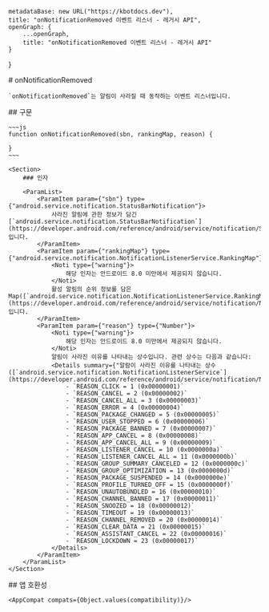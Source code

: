 
    metadataBase: new URL("https://kbotdocs.dev"),
    title: "onNotificationRemoved 이벤트 리스너 - 레거시 API",
    openGraph: {
        ...openGraph,
        title: "onNotificationRemoved 이벤트 리스너 - 레거시 API"
    }
}

<Section>
    # onNotificationRemoved

    `onNotificationRemoved`는 알림이 사라질 때 동작하는 이벤트 리스너입니다.
</Section>
<Section>
    ## 구문

    ~~~js
    function onNotificationRemoved(sbn, rankingMap, reason) {

    }
    ~~~

    <Section>
        ### 인자

        <ParamList>
            <ParamItem param={"sbn"} type={"android.service.notification.StatusBarNotification"}>
                사라진 알림에 관한 정보가 담긴 [`android.service.notification.StatusBarNotification`](https://developer.android.com/reference/android/service/notification/StatusBarNotification)입니다.
            </ParamItem>
            <ParamItem param={"rankingMap"} type={"android.service.notification.NotificationListenerService.RankingMap"}>
                <Noti type={"warning"}>
                    해당 인자는 안드로이드 8.0 미만에서 제공되지 않습니다.
                </Noti>
                활성 알림의 순위 정보를 담은 Map([`android.service.notification.NotificationListenerService.RankingMap`](https://developer.android.com/reference/android/service/notification/NotificationListenerService))입니다.
            </ParamItem>
            <ParamItem param={"reason"} type={"Number"}>
                <Noti type={"warning"}>
                    해당 인자는 안드로이드 8.0 미만에서 제공되지 않습니다.
                </Noti>
                알림이 사라진 이유를 나타내는 상수입니다. 관련 상수는 다음과 같습니다:
                <Details summary={"알람이 사라진 이유를 나타내는 상수 ([`android.service.notification.NotificationListenerService`](https://developer.android.com/reference/android/service/notification/NotificationListenerService))"}>
                    - `REASON_CLICK = 1 (0x00000001)`
                    - `REASON_CANCEL = 2 (0x00000002)`
                    - `REASON_CANCEL_ALL = 3 (0x00000003)`
                    - `REASON_ERROR = 4 (0x00000004)`
                    - `REASON_PACKAGE_CHANGED = 5 (0x00000005)`
                    - `REASON_USER_STOPPED = 6 (0x00000006)`
                    - `REASON_PACKAGE_BANNED = 7 (0x00000007)`
                    - `REASON_APP_CANCEL = 8 (0x00000008)`
                    - `REASON_APP_CANCEL_ALL = 9 (0x00000009)`
                    - `REASON_LISTENER_CANCEL = 10 (0x0000000a)`
                    - `REASON_LISTENER_CANCEL_ALL = 11 (0x0000000b)`
                    - `REASON_GROUP_SUMMARY_CANCELED = 12 (0x0000000c)`
                    - `REASON_GROUP_OPTIMIZATION = 13 (0x0000000d)`
                    - `REASON_PACKAGE_SUSPENDED = 14 (0x0000000e)`
                    - `REASON_PROFILE_TURNED_OFF = 15 (0x0000000f)`
                    - `REASON_UNAUTOBUNDLED = 16 (0x00000010)`
                    - `REASON_CHANNEL_BANNED = 17 (0x00000011)`
                    - `REASON_SNOOZED = 18 (0x00000012)`
                    - `REASON_TIMEOUT = 19 (0x00000013)`
                    - `REASON_CHANNEL_REMOVED = 20 (0x00000014)`
                    - `REASON_CLEAR_DATA = 21 (0x00000015)`
                    - `REASON_ASSISTANT_CANCEL = 22 (0x00000016)`
                    - `REASON_LOCKDOWN = 23 (0x00000017)`
                </Details>
            </ParamItem>
        </ParamList>
    </Section>
</Section>
<Section>
    ## 앱 호환성

    <AppCompat compats={Object.values(compatibility)}/>
</Section>